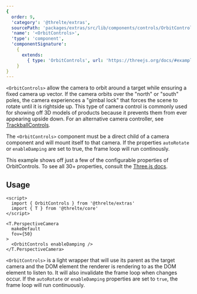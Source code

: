 ```yaml
---
{
  order: 9,
  'category': '@threlte/extras',
  sourcePath: 'packages/extras/src/lib/components/controls/OrbitControls/OrbitControls.svelte',
  'name': '<OrbitControls>',
  'type': 'component',
  'componentSignature':
    {
      extends:
        { type: 'OrbitControls', url: 'https://threejs.org/docs/#examples/controls/OrbitControls' }
    }
}
---
```


`<OrbitControls>` allow the camera to orbit around a target while ensuring a fixed camera up vector. If the camera orbits over the "north" or "south" poles, the camera experiences a "gimbal lock" that forces the scene to rotate until it is rightside up. This type of camera control is commonly used for showing off 3D models of products because it prevents them from ever appearing upside down. For an alternative camera controller, see [TrackballControls](/docs/reference/extras/trackball-controls).

The `<OrbitControls>` component must be a direct child of a camera component and will mount itself to that camera.
If the properties `autoRotate` or `enableDamping` are set to true, the frame loop will run continously.

<Example
  path="extras/orbit-controls"
  iframe
/>

This example shows off just a few of the configurable properties of OrbitControls. To see all 30+ properties, consult the [Three.js docs](https://threejs.org/docs/#examples/en/controls/OrbitControls).

## Usage

```svelte
<script>
  import { OrbitControls } from '@threlte/extras'
  import { T } from '@threlte/core'
</script>

<T.PerspectiveCamera
  makeDefault
  fov={50}
>
  <OrbitControls enableDamping />
</T.PerspectiveCamera>
```

`<OrbitControls>` is a light wrapper that will use its parent as the target camera and the DOM element
the renderer is rendering to as the DOM element to listen to. It will also invalidate the frame loop
when changes occur. If the `autoRotate` or `enableDamping` properties are set to `true`, the frame loop will run continuously.
